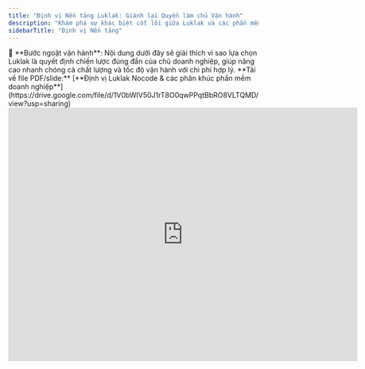 ```yaml
---
title: "Định vị Nền tảng Luklak: Giành lại Quyền làm chủ Vận hành"
description: "Khám phá sự khác biệt cốt lõi giữa Luklak và các phần mềm đóng gói truyền thống, và tại sao việc tự chủ trong việc kiến tạo chức năng là bước ngoặt chiến lược cho mọi doanh nghiệp."
sidebarTitle: "Định vị Nền tảng"
---
```



<Note>
  👑 **Bước ngoặt vận hành**: Nội dung dưới đây sẽ giải thích vì sao lựa chọn Luklak là quyết định chiến lược đúng đắn của chủ doanh nghiệp, giúp nâng cao nhanh chóng cả chất lượng và tốc độ vận hành với chi phí hợp lý.
</Note>

<Note>
  **Tải về file PDF/slide:** [**Định vị Luklak Nocode & các phân khúc phần mềm doanh nghiệp**](https://drive.google.com/file/d/1V0bWIV50J1rT8O0qwPPqtBbRO8VLTQMD/view?usp=sharing)
</Note>

<iframe width="702" height="510" src="https://www.youtube.com/embed/uAX2-n9Z-00" title="LUKLAK Nocode & Lowcode: Tự tay kéo thả, tự tạo tính năng (Kèm ví dụ làm CRM)" frameborder="0" allow="accelerometer; autoplay; clipboard-write; encrypted-media; gyroscope; picture-in-picture; web-share" referrerpolicy="strict-origin-when-cross-origin" allowfullscreen="true" />

## Cuộc cách mạng trong tư duy về phần mềm

Trong nhiều năm, doanh nghiệp phải lựa chọn giữa hai thái cực: một bên là các phần mềm đóng gói cứng nhắc, bên còn lại là các dự án viết code tùy chỉnh tốn kém và rủi ro. Luklak đại diện cho một thế hệ thứ ba, một con đường mới giúp doanh nghiệp thoát khỏi những giới hạn cố hữu đó.

<Tabs>
  <Tab title="LUKLAK: Thế hệ Vận hành Linh hoạt">
    <Frame caption="Tự tay kéo thả những miếng lego sâu sắc & tự nhiên, tự tạo chức năng vận hành riêng theo ý mình.">
      ![Tự tạo chức năng với Luklak](https://3530538507-files.gitbook.io/~/files/v0/b/gitbook-x-prod.appspot.com/o/spaces%2F9KrtNM7ofVLvcrDpn5Ls%2Fuploads%2FwJkn8409TXnm6lplwIT8%2Fimage.png?alt=media&token=a4078fb8-3336-4e61-b371-6fdf7fc219e1)
    </Frame>
    ### Với Luklak, doanh nghiệp **giành lại quyền làm chủ vận hành**

    Trong thế giới của <Tooltip tip="Nền tảng cho phép người dùng nghiệp vụ tự tạo ứng dụng qua giao diện kéo-thả (Nocode) và cho phép người có kỹ thuật mở rộng sâu hơn khi cần (Lowcode).">nocode & lowcode</Tooltip>, doanh nghiệp không còn phải chạy theo phần mềm, mà là ngược lại, giành lại quyền làm chủ.

    Không còn phải cam chịu những phần mềm đóng gói cứng nhắc, tính năng thiếu thiếu thừa thừa do người khác tạo ra, mà được tự tay kéo thả những miếng **lego nocode & lowcode sâu sắc & tự nhiên** để kiến tạo chính xác những <Tooltip tip="Là một bản thiết kế logic, chứa đựng toàn bộ quy trình, dữ liệu, và tự động hóa cho một nghiệp vụ cụ thể (ví dụ: Chức năng CRM).">chức năng</Tooltip> **riêng theo ý mình**.

    <Frame caption="Ai cũng có thể sáng tạo ra chức năng vận hành theo ý muốn, dù là nhân viên hay quản lý.">
      ![Sáng tạo chức năng](https://3530538507-files.gitbook.io/~/files/v0/b/gitbook-x-prod.appspot.com/o/spaces%2F9KrtNM7ofVLvcrDpn5Ls%2Fuploads%2FOhR2TjMjq4RZsTAVmv8q%2Fimage.png?alt=media&token=26088232-40bd-4bcc-8e71-ffb645efcfb8)
    </Frame>
  </Tab>
  <Tab title="Phần mềm Phổ thông: Thế hệ Cũ">
    <Frame>
      ![Phần mềm thế hệ cũ](https://3530538507-files.gitbook.io/~/files/v0/b/gitbook-x-prod.appspot.com/o/spaces%2F9KrtNM7ofVLvcrDpn5Ls%2Fuploads%2Fx6Sn9KyC7GAgSJv3Sd3f%2Fimage.png?alt=media&token=61016fbd-6b43-4b43-ad24-904d6ca0a93c)
    </Frame>
    ### Phần mềm phổ thông đóng gói: **Rời rạc & Bó cứng**

    _Các bất cập nội tại của phần mềm có sẵn tính năng:_

    - **Đóng gói, bó cứng**: Không bao giờ có thể đáp ứng nhu cầu đặc thù của từng doanh nghiệp. Đây là dạng phần mềm được làm ra một lần cho hàng nghìn doanh nghiệp dùng chung. Bạn có thể thấy chúng dễ sử dụng lúc đầu, nhưng chỉ sau 3-6 tháng là "kịch chân tường", không thể phát triển theo mong muốn.
    - **Rời rạc, phân tán**: Mỗi chức năng nằm trong một ứng dụng riêng, khiến người dùng phải chuyển qua lại giữa quá nhiều ứng dụng. Dù chúng được làm bởi cùng một công ty, bản chất vẫn là rời rạc. Việc kết nối chúng qua API luôn có giới hạn, và bạn không bao giờ có được dữ liệu toàn vẹn ở một nơi.

    <Frame caption="Ví dụ: Zoho với hơn 50 ứng dụng riêng lẻ, phục vụ các chức năng khác nhau. Cách duy nhất để giải quyết khi phát sinh nhu cầu là thêm một ứng dụng mới.">
      ![Ví dụ Zoho](https://3530538507-files.gitbook.io/~/files/v0/b/gitbook-x-prod.appspot.com/o/spaces%2F9KrtNM7ofVLvcrDpn5Ls%2Fuploads%2FNuzL8aWJ5phxUn0Bpbnd%2Fimage.png?alt=media&token=2daede57-96b6-47f5-893d-1cf9255fd819)
    </Frame>
  </Tab>
</Tabs>

## Triết lý cốt lõi: Hợp nhất vận hành

<Frame caption="Tất cả những chức năng bạn tạo ra đều được hợp nhất một nơi, tạo thành một dòng chảy thông suốt.">
  ![Hợp nhất vận hành](https://3530538507-files.gitbook.io/~/files/v0/b/gitbook-x-prod.appspot.com/o/spaces%2F9KrtNM7ofVLvcrDpn5Ls%2Fuploads%2FodTiCAW8FmUlBOyHOXVP%2Fimage.png?alt=media&token=9944c834-6200-41f7-9bc2-1c76498d8c85)
</Frame>

<Note>
  👑 **Thông suốt ở mức độ cao nhất:** Các <Tooltip tip="Là một bản thiết kế logic, chứa đựng toàn bộ quy trình, dữ liệu, và tự động hóa cho một nghiệp vụ cụ thể (ví dụ: Chức năng CRM).">chức năng</Tooltip> tạo ra **không rời rạc, riêng rẽ** như các app đóng gói phổ thông mà được hợp nhất một nơi trong hệ thống **liền mạch từ giao diện đến logic.**

  [Đọc thêm về triết lý Hợp nhất & Phổ quát của Luklak](https://luklak.com/vi/#convergenceluklak).
</Note>

## What's Next?

<Columns cols={2}>
  <Card title="Khám phá Triết lý Cốt lõi" icon="project-diagram" href="/concepts/unified-and-universal">
    Đi sâu tìm hiểu về kiến trúc <Tooltip tip="Triết lý cốt lõi của Luklak: Mọi nghiệp vụ đều được hợp nhất trên một nền tảng (Hợp nhất) và được xây dựng từ những đơn vị lõi có thể đại diện cho mọi thứ (Phổ quát).">Hợp nhất & Phổ quát</Tooltip> (Unified & Universal) đã tạo nên sức mạnh độc nhất của Luklak.
  </Card>
  <Card title="Hướng dẫn: Xây dựng Chức năng Đầu tiên" icon="cogs" href="/tutorials/build-your-first-function">
    Bắt tay vào thực hành với hướng dẫn chi tiết 7 bước để tự kiến tạo một <Tooltip tip="Là một bản thiết kế logic, chứa đựng toàn bộ quy trình, dữ liệu, và tự động hóa cho một nghiệp vụ cụ thể (ví dụ: Chức năng CRM).">chức năng</Tooltip> quản lý cho riêng bạn.
  </Card>
</Columns>